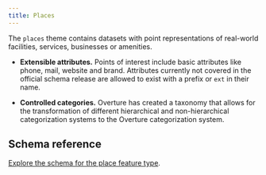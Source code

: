 ```yaml
---
title: Places
---
```


The `places` theme contains datasets with point representations of real-world facilities, services, businesses or amenities.

<!--
add use cases here
-->

<!--
add use cases here
-->

- **Extensible attributes.** Points of interest include basic attributes like phone, mail, website and brand. Attributes currently not covered in the official schema release are allowed to exist with a prefix or `ext` in their name.

- **Controlled categories.** Overture has created a taxonomy that allows for the transformation of different hierarchical and non-hierarchical categorization systems to the Overture categorization system.

## Schema reference
[Explore the schema for the place feature type](https://docs.overturemaps.org/schema/reference/places/place).
